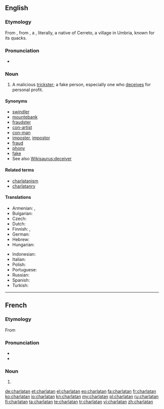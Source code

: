 {{also|charlatán}}
==English==

===Etymology===
From {{etyl|frm}} {{term|charlatan|lang=frm}}, from {{etyl|it}} {{term|ciarlatano||quack|lang=it}}, a {{portmanteau|ciarlatore|t1=a chatterer|cerretano|t2=a hawker, quack|lang=it|nocap=1}}, literally, a native of Cerreto, a village in Umbria, known for its quacks.

===Pronunciation===
* {{a|US}} {{IPA|/ˈʃɑɹlətən/|lang=en}}

===Noun===
{{en-noun}}

# A malicious [[trickster]]; a fake person, especially one who [[deceive|deceives]] for personal profit.

====Synonyms====
* [[swindler]]
* [[mountebank]]
* [[fraudster]]
* [[con-artist]]
* [[con-man]]
* [[imposter]], [[impostor]]
* [[fraud]]
* [[phony]]
* [[fake]]
* See also [[Wikisaurus:deceiver]]

====Related terms====
* [[charlatanism]]
* [[charlatanry]]

====Translations====
{{trans-top|malicious trickster}}
* Armenian: {{t|hy|ընդվայրաբան|tr=ëndvayraban}}, {{t-|hy|շառլատան|tr=šaṙlatan}}
* Bulgarian: {{t|bg|шарлатанин|m}}
* Czech: {{t-|cs|šarlatán|m}}
* Dutch: {{t|nl|charlatan|m}}
* Finnish: {{t+|fi|huijari}}, {{t|fi|puoskari}}
* German: {{t+|de|Scharlatan|m}}
* Hebrew: {{t|he|שרלטן|m|tr=šarletan}}
* Hungarian: {{t|hu|sarlatán}}
{{trans-mid}}
* Indonesian: {{t|id|penipu|xs=Indonesian}}
* Italian: {{t+|it|ciarlatano|m}}
* Polish: {{t|pl|szarlatan|m}}
* Portuguese: {{t|pt|charlatão|m}}
* Russian: {{t+|ru|шарлатан|m|tr=šarlatán}}
* Spanish: {{t+|es|charlatán|m}}
* Turkish: {{t|tr|şarlatan}}
{{trans-bottom}}

----

==French==

===Etymology===
From {{etyl|it|fr}}

===Pronunciation===
* {{IPA|/ʃaʁ.la.tɑ̃/|lang=fr}}
* {{audio|Fr-charlatan.ogg|charlatan}}

===Noun===
{{fr-noun|m|f=charlatane}}

# {{l|en|charlatan}}

[[de:charlatan]]
[[et:charlatan]]
[[el:charlatan]]
[[eo:charlatan]]
[[fa:charlatan]]
[[fr:charlatan]]
[[ko:charlatan]]
[[io:charlatan]]
[[kn:charlatan]]
[[my:charlatan]]
[[pl:charlatan]]
[[ru:charlatan]]
[[fi:charlatan]]
[[ta:charlatan]]
[[te:charlatan]]
[[tr:charlatan]]
[[vi:charlatan]]
[[zh:charlatan]]